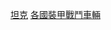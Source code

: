 {{Categories by country|nocat}}
{{Commonscat|Tanks by country}}

[[Category:坦克|]]
[[Category:各國裝甲戰鬥車輛‎|]]